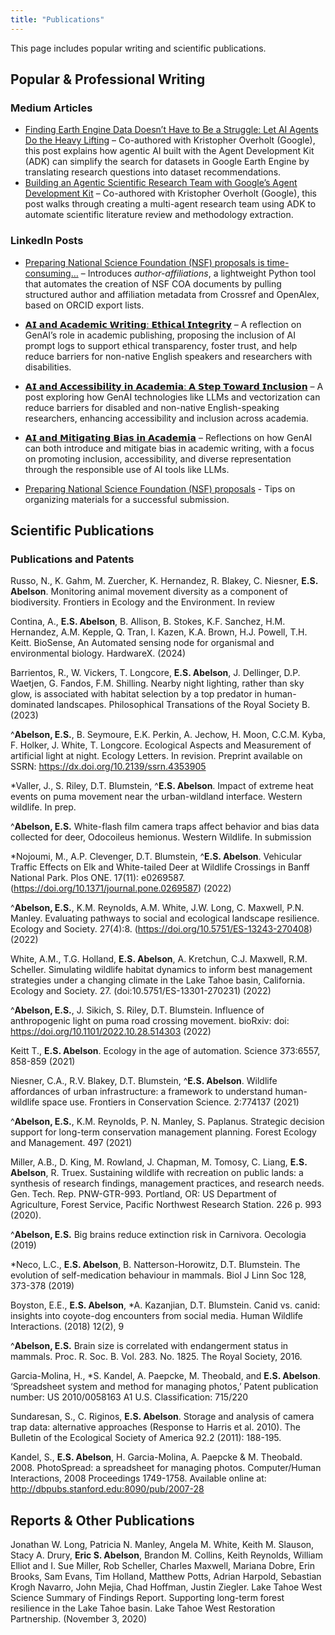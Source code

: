 ```yaml
---
title: "Publications"
---
```


This page includes popular writing and scientific publications.

## Popular & Professional Writing

### Medium Articles

- [Finding Earth Engine Data Doesn’t Have to Be a Struggle: Let AI Agents Do the Heavy Lifting](https://medium.com/google-cloud/finding-earth-engine-data-doesnt-have-to-be-a-struggle-let-ai-agents-do-the-heavy-lifting-5b869626b506) – Co-authored with Kristopher Overholt (Google), this post explains how agentic AI built with the Agent Development Kit (ADK) can simplify the search for datasets in Google Earth Engine by translating research questions into dataset recommendations.
- [Building an Agentic Scientific Research Team with Google’s Agent Development Kit](https://medium.com/@esabelson/building-an-agentic-scientific-research-team-with-googles-agent-development-kit-4c4b024e29de) – Co-authored with Kristopher Overholt (Google), this post walks through creating a multi-agent research team using ADK to automate scientific literature review and methodology extraction.

### LinkedIn Posts

- [Preparing National Science Foundation (NSF) proposals is time-consuming...](https://www.linkedin.com/posts/ericabelson_preparing-national-science-foundation-nsf-activity-7330969409219346433-A4SB) – Introduces *author-affiliations*, a lightweight Python tool that automates the creation of NSF COA documents by pulling structured author and affiliation metadata from Crossref and OpenAlex, based on ORCID export lists.
- [𝗔𝗜 𝗮𝗻𝗱 𝗔𝗰𝗮𝗱𝗲𝗺𝗶𝗰 𝗪𝗿𝗶𝘁𝗶𝗻𝗴: 𝗘𝘁𝗵𝗶𝗰𝗮𝗹 𝗜𝗻𝘁𝗲𝗴𝗿𝗶𝘁𝘆](https://www.linkedin.com/posts/ericabelson_%F0%9D%97%94%F0%9D%97%9C-%F0%9D%97%AE%F0%9D%97%BB%F0%9D%97%B1-%F0%9D%97%94%F0%9D%97%B0%F0%9D%97%AE%F0%9D%97%B1%F0%9D%97%B2%F0%9D%97%BA%F0%9D%97%B6%F0%9D%97%B0-%F0%9D%97%AA%F0%9D%97%BF%F0%9D%97%B6%F0%9D%98%81%F0%9D%97%B6%F0%9D%97%BB-activity-7252785814881845249-b7v8) – A reflection on GenAI’s role in academic publishing, proposing the inclusion of AI prompt logs to support ethical transparency, foster trust, and help reduce barriers for non-native English speakers and researchers with disabilities.
- [𝗔𝗜 𝗮𝗻𝗱 𝗔𝗰𝗰𝗲𝘀𝘀𝗶𝗯𝗶𝗹𝗶𝘁𝘆 𝗶𝗻 𝗔𝗰𝗮𝗱𝗲𝗺𝗶𝗮: 𝗔 𝗦𝘁𝗲𝗽 𝗧𝗼𝘄𝗮𝗿𝗱 𝗜𝗻𝗰𝗹𝘂𝘀𝗶𝗼𝗻](https://www.linkedin.com/posts/ericabelson_accessibility-inclusion-diversityinscience-activity-7255277886784376835-IkPF) – A post exploring how GenAI technologies like LLMs and vectorization can reduce barriers for disabled and non-native English-speaking researchers, enhancing accessibility and inclusion across academia.
- [𝗔𝗜 𝗮𝗻𝗱 𝗠𝗶𝘁𝗶𝗴𝗮𝘁𝗶𝗻𝗴 𝗕𝗶𝗮𝘀 𝗶𝗻 𝗔𝗰𝗮𝗱𝗲𝗺𝗶𝗮](https://www.linkedin.com/posts/ericabelson_%F0%9D%97%94%F0%9D%97%9C-%F0%9D%97%AE%F0%9D%97%BB%F0%9D%97%B1-%F0%9D%97%A0%F0%9D%97%B6%F0%9D%98%81%F0%9D%97%B6%F0%9D%97%B4%F0%9D%97%AE%F0%9D%98%81%F0%9D%97%B6%F0%9D%97%BB%F0%9D%97%B4-%F0%9D%97%95%F0%9D%97%B6%F0%9D%97%AE%F0%9D%98%80-activity-7263692964030246913-9Q-d) – Reflections on how GenAI can both introduce and mitigate bias in academic writing, with a focus on promoting inclusion, accessibility, and diverse representation through the responsible use of AI tools like LLMs.



- [Preparing National Science Foundation (NSF) proposals]() - Tips on organizing materials for a successful submission.


## Scientific Publications

### Publications and Patents
Russo, N., K. Gahm, M. Zuercher, K. Hernandez, R. Blakey, C. Niesner, **E.S. Abelson**. Monitoring animal movement diversity as a component of biodiversity. Frontiers in Ecology and the Environment. In review

Contina, A., **E.S. Abelson**, B. Allison, B. Stokes, K.F. Sanchez, H.M. Hernandez, A.M. Kepple, Q. Tran, I. Kazen, K.A. Brown, H.J. Powell, T.H. Keitt. BioSense, An Automated sensing node for organismal and environmental biology. HardwareX. (2024)

Barrientos, R., W. Vickers, T. Longcore, **E.S. Abelson**, J. Dellinger, D.P. Waetjen, G. Fandos, F.M. Shilling. Nearby night lighting, rather than sky glow, is associated with habitat selection by a top predator in human-dominated landscapes. Philosophical Transations of the Royal Society B. (2023)

\^**Abelson, E.S.**, B. Seymoure, E.K. Perkin, A. Jechow, H. Moon, C.C.M. Kyba, F. Holker, J. White, T. Longcore. Ecological Aspects and Measurement of artificial light at night. Ecology Letters. In revision. Preprint available on SSRN: <https://dx.doi.org/10.2139/ssrn.4353905>

\*Valler, J., S. Riley, D.T. Blumstein, \^**E.S. Abelson**. Impact of extreme heat events on puma movement near the urban-wildland interface. Western wildlife. In prep.

\^**Abelson, E.S.** White-flash film camera traps affect behavior and bias data collected for deer, Odocoileus hemionus. Western Wildlife. In submission

\*Nojoumi, M., A.P. Clevenger, D.T. Blumstein, \^**E.S. Abelson**. Vehicular Traffic Effects on Elk and White-tailed Deer at Wildlife Crossings in Banff National Park. Plos ONE. 17(11): e0269587. (<https://doi.org/10.1371/journal.pone.0269587>) (2022)

\^**Abelson, E.S.**, K.M. Reynolds, A.M. White, J.W. Long, C. Maxwell, P.N. Manley. Evaluating pathways to social and ecological landscape resilience. Ecology and Society. 27(4):8. (<https://doi.org/10.5751/ES-13243-270408>) (2022)

White, A.M., T.G. Holland, **E.S. Abelson**, A. Kretchun, C.J. Maxwell, R.M. Scheller. Simulating wildlife habitat dynamics to inform best management strategies under a changing climate in the Lake Tahoe basin, California. Ecology and Society. 27. (doi:10.5751/ES-13301-270231) (2022)

\^**Abelson, E.S.**, J. Sikich, S. Riley, D.T. Blumstein. Influence of anthropogenic light on puma road crossing movement. bioRxiv: doi: <https://doi.org/10.1101/2022.10.28.514303> (2022)

Keitt T., **E.S. Abelson**. Ecology in the age of automation. Science 373:6557, 858-859 (2021)

Niesner, C.A., R.V. Blakey, D.T. Blumstein, \^**E.S. Abelson**. Wildlife affordances of urban infrastructure: a framework to understand human-wildlife space use. Frontiers in Conservation Science. 2:774137 (2021)

\^**Abelson, E.S.**, K.M. Reynolds, P. N. Manley, S. Paplanus. Strategic decision support for long-term conservation management planning. Forest Ecology and Management. 497 (2021)

Miller, A.B., D. King, M. Rowland, J. Chapman, M. Tomosy, C. Liang, **E.S. Abelson**, R. Truex. Sustaining wildlife with recreation on public lands: a synthesis of research findings, management practices, and research needs. Gen. Tech. Rep. PNW-GTR-993. Portland, OR: US Department of Agriculture, Forest Service, Pacific Northwest Research Station. 226 p. 993 (2020).

\^**Abelson, E.S.** Big brains reduce extinction risk in Carnivora. Oecologia (2019)

\*Neco, L.C., **E.S. Abelson**, B. Natterson-Horowitz, D.T. Blumstein. The evolution of self-medication behaviour in mammals. Biol J Linn Soc 128, 373-378 (2019)

Boyston, E.E., **E.S. Abelson**, \*A. Kazanjian, D.T. Blumstein. Canid vs. canid: insights into coyote-dog encounters from social media. Human Wildlife Interactions. (2018) 12(2), 9

\^**Abelson, E.S.** Brain size is correlated with endangerment status in mammals. Proc. R. Soc. B. Vol. 283. No. 1825. The Royal Society, 2016.

Garcia-Molina, H., \*S. Kandel, A. Paepcke, M. Theobald, and **E.S. Abelson**. ‘Spreadsheet system and method for managing photos,’ Patent publication number: US 2010/0058163 A1 U.S. Classification: 715/220

Sundaresan, S., C. Riginos, **E.S. Abelson**. Storage and analysis of camera trap data: alternative approaches (Response to Harris et al. 2010). The Bulletin of the Ecological Society of America 92.2 (2011): 188-195.

Kandel, S., **E.S. Abelson**, H. Garcia-Molina, A. Paepcke & M. Theobald. 2008. PhotoSpread: a spreadsheet for managing photos. Computer/Human Interactions, 2008 Proceedings 1749-1758. Available online at: <http://dbpubs.stanford.edu:8090/pub/2007-28>


## Reports & Other Publications

Jonathan W. Long, Patricia N. Manley, Angela M. White, Keith M. Slauson, Stacy A. Drury, **Eric S. Abelson**, Brandon M. Collins, Keith Reynolds, William Elliot and I. Sue Miller, Rob Scheller, Charles Maxwell, Mariana Dobre, Erin Brooks, Sam Evans, Tim Holland, Matthew Potts, Adrian Harpold, Sebastian Krogh Navarro, John Mejia, Chad Hoffman, Justin Ziegler. Lake Tahoe West Science Summary of Findings Report. Supporting long-term forest resilience in the Lake Tahoe basin. Lake Tahoe West Restoration Partnership. (November 3, 2020)


